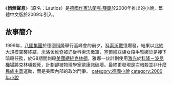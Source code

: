 {{unreferenced|time=2011-05-21T03:00:20+00:00}}
{{infobox Book | 
| name           = 悄無聲息
|  title_orig    = '''''Lautlos'''''
|  image_caption = 
| author        = [[法蘭克·薛慶|法蘭克·薛慶]]
| country        = {{GER}}
| language       = [[德文|德文]]
| series         = 
|  genre         =   驚悚小說
|  release_date  = 2000年
|  preceded_by   = 
| followed_by   = 
}}
《'''悄無聲息'''》（原名：Lautlos）是[[德國|德國]][[作家|作家]][[法蘭克·薛慶|法蘭克·薛慶]]於2000年推出的小說，繁體中文版於2009年引入。
==故事簡介==
1999年，[[八國集團|八國集團]]於德國[[科隆|科隆]]舉行高峰會的前夕，[[科索沃戰爭|科索沃戰爭]]爆發，結果以[[北約|北約]]大規模空襲終結，[[米洛舍維奇|米洛舍維奇]]被迫從科索沃撤軍，[[塞爾維亞|塞爾維亞]]族女殺手雅娜於是接下暗殺任務，於G8期間刺殺[[美國總統|美國總統]][[比尔·克林顿|克林頓]]。雅娜一伙計劃使用[[激光|激光]]於[[科隆－波昂機場|科隆－波昂機場]]將克林頓殺死，計劃卻被物理學家歐康諾破壞。最終更發現是次暗殺並非什麼[[民族主義|民族主義]]運動，而是美國內部的政治鬥爭。
[[category:德國小說|category:德國小說]]
[[category:2000年小說|category:2000年小說]]